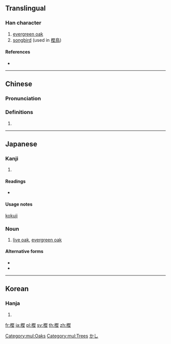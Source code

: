 {{character info/new}}
==Translingual==

===Han character===
{{Han char|rn=75|rad=木|as=11|sn=15|four=|canj=DSEG|ids=⿰木堅}}

# [[evergreen oak]]
# [[songbird]] (used in [[樫鳥]])

====References====
* {{Han ref|kx=0551.181|dkj=15485|dj=0939.190|hdz=21276.050|uh=6A2B|ud=27179}}

[[Category:mul:Oaks]]
[[Category:mul:Trees]]

----

==Chinese==
{{zh-forms|s=㭴}}

===Pronunciation===
{{zh-pron
|m=jiān
|c=gin1
|mc=
|oc=
|ma=
|cat=n
}}

===Definitions===
{{zh-hanzi}}

# {{rfdef|lang=zh}}

----

==Japanese==

===Kanji===
{{ja-kanji|grade=|rs=木11}}

# {{defn|lang=ja|sort=木11}}

====Readings====
* {{ja-readings|on=|kun=[[かし]] (kashi)}}

====Usage notes====
[[kokuji]]

{{ja-kanjitab|かし|yomi=k}}

===Noun===
{{ja-noun|かし|カシ}}

# [[live oak]], [[evergreen oak]]

====Alternative forms====
* {{l/ja|橿}}
* {{l/ja|櫧}}

[[Category:ja:Oaks|かし]]

----

==Korean==

===Hanja===
{{ko-hanja|hangeul=[[견]]|eumhun=|rv=gyeon|mr=kyŏn|y=kyen}}

# {{defn|lang=ko|sort=木11}}

[[fr:樫]]
[[ja:樫]]
[[pl:樫]]
[[sv:樫]]
[[th:樫]]
[[zh:樫]]